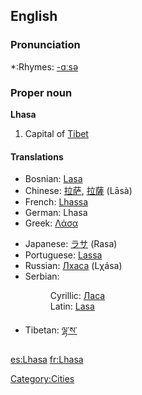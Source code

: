 ==English==

===Pronunciation===
*:Rhymes: [[Rhymes:English:-ɑːsə|-ɑːsə]]

===Proper noun===
'''Lhasa'''

# Capital of [[Tibet]]

====Translations====
{{top}}
*Bosnian: [[Lasa#Bosnian|Lasa]] {{f}}
*Chinese: [[拉萨]], [[拉薩]] (Lāsà)
*French: [[Lhassa]]
*German: Lhasa
*Greek: [[Λάσα]]
{{mid}}
*Japanese: [[ラサ]] (Rasa)
*Portuguese: [[Lassa]]
*Russian: [[Лхаса]] (Lχása) {{f}}
*Serbian:
*:Cyrillic: [[Ласа#Serbian|Ласа]] {{f}}
*:Latin: [[Lasa#Serbian|Lasa]] {{f}}
*Tibetan: [[ལྷ་ས་]]
{{bottom}}

[[Category:Cities]]

[[es:Lhasa]]
[[fr:Lhasa]]